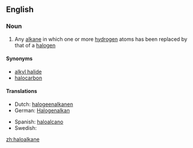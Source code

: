 ==English==
===Noun===
{{wikipedia}}
{{en-noun}}

# {{context|organic chemistry|lang=en}} Any [[alkane]] in which one or more [[hydrogen]] atoms has been replaced by that of a [[halogen]]

====Synonyms====
*[[alkyl halide]]
*[[halocarbon]]

====Translations====
{{trans-top|chemical compound}}
* Dutch: [[halogeenalkanen]]
* German: [[Halogenalkan]]
{{trans-mid}}
* Spanish: [[haloalcano]]
* Swedish: {{t|sv|halogenalkan|c}}
{{trans-bottom}}

[[zh:haloalkane]]